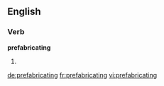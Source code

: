 ==English==

===Verb===
'''prefabricating'''

# {{present participle of|prefabricate}}

[[de:prefabricating]]
[[fr:prefabricating]]
[[vi:prefabricating]]